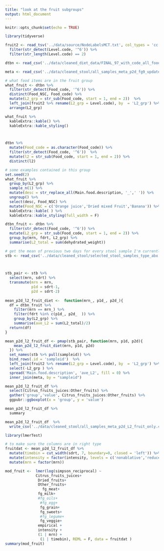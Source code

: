 ```yaml
---
title: "look at the fruit subgroups"
output: html_document
---
```


```r
knitr::opts_chunk$set(echo = TRUE)
```

```r
library(tidyverse)
```

```r
fruit2 <- read_tsv('../data/source/NodeLabelsMCT.txt', col_types = 'cc')  %>% 
  filter(str_detect(Level.code, '^6')) %>% 
  filter(str_length(Level.code) == 2)

dtbn <- read_csv('../data/cleaned_diet_data/FINAL_97_with_code_all_foods_drt_with_EN_finalized.csv')

meta <- read_csv('../data/cleaned_stool/all_samples_meta_p2d_fg9_updated.csv')
```
```r
# what food items are in the fruit group
what_fruit <- dtbn %>% 
  filter(str_detect(Food_code, '^6')) %>% 
  distinct(Food_NSC, Food_code) %>% 
  mutate(L2_grp = str_sub(Food_code, start = 1, end = 2))  %>% 
  left_join(fruit2 %>% rename(L2_grp = Level.code), by  = 'L2_grp') %>% 
  arrange(L2_grp)

what_fruit %>% 
  kableExtra::kable() %>% 
  kableExtra::kable_styling()



dtbn %>% 
  mutate(Food_code = as.character(Food_code)) %>% 
  filter(str_detect(Food_code, '^6'))  %>% 
  mutate(l2 = str_sub(Food_code, start = 1, end = 2)) %>% 
  distinct(l2)
```


```r
# some examples contained in this group 
set.seed(2)
what_fruit %>% 
  group_by(L2_grp) %>% 
  sample_n(1) %>% 
  mutate(desc = str_replace_all(Main.food.description, '_',' ')) %>% 
  ungroup() %>% 
  select(desc, Food_NSC) %>% 
  mutate(Food_NSC = c('Orange juice','Dried mixed Fruit','Banana')) %>% 
  kableExtra::kable( ) %>% 
  kableExtra::kable_styling(full_width = F)
```

```r
dtbn_fruit <- dtbn %>% 
  filter(str_detect(Food_code, '^6')) %>% 
  mutate(L2_grp = str_sub(Food_code, start = 1, end = 2)) %>% 
  group_by(mrn, fdrt, L2_grp) %>% 
  summarise(L2_total = sum(dehydrated_weight))

# get the mean of previous two days for every stool sample I'm currently using
stb <- read_csv('../data/cleaned_stool/selected_stool_samples_type_abx.csv')


  
stb_pair <- stb %>%  
  select(mrn, sdrt) %>% 
  transmute(mrn = mrn,
            p1d = sdrt-1,
            p2d = sdrt-2) 
 
mean_p2d_l2_fruit_diet <-  function(mrn_, p1d_, p2d_){
  df = dtbn_fruit %>% 
    filter(mrn == mrn_) %>% 
    filter(fdrt %in% c(p1d_, p2d_  )) %>% 
    group_by(L2_grp) %>% 
    summarise(ave_L2 = sum(L2_total)/2)
  return(df)
}

mean_p2d_l2_fruit_df <- pmap(stb_pair, function(mrn, p1d, p2d){
    mean_p2d_l2_fruit_diet(mrn, p1d, p2d)
  }) %>% 
  set_names(stb %>% pull(sampleid)) %>% 
  bind_rows(.id = 'sampleid')  %>% 
  left_join(fruit2 %>% rename(L2_grp = Level.code), by  = 'L2_grp') %>% 
  select(-L2_grp ) %>% 
  spread('Main.food.description', 'ave_L2', fill = 0) %>% 
  inner_join(meta, by = "sampleid")

mean_p2d_l2_fruit_df %>% 
  select(Citrus_fruits_juices:Other_fruits) %>% 
  gather('group','value', Citrus_fruits_juices:Other_fruits) %>% 
  ggpubr::ggboxplot(x = 'group', y = 'value')

mean_p2d_l2_fruit_df %>% 
  summary
```

```r
mean_p2d_l2_fruit_df  %>% 
  write_csv('../data/cleaned_stool/all_samples_meta_p2d_L2_fruit_only.csv')
```

```r
library(lmerTest)

# to make sure the columns are in right type
fruitdat <- mean_p2d_l2_fruit_df %>% 
  mutate(timebin = cut_width(sdrt, 7, boundary=0, closed = 'left')) %>% 
  mutate(intensity = factor(intensity, levels = c('nonablative','reduced','ablative'))) %>% 
  mutate(mrn = factor(mrn))

mod_fruit <-  lmer(log(simpson_reciprocal) ~ 
              Citrus_fruits_juices+
               Dried_fruits+
               Other_fruits+
                 fg_meat+
               fg_milk+
               #fg_oils+
                #fg_egg+ 
                fg_grain+
                fg_sweets+  
                #fg_legume+
                fg_veggie+
               empirical + 
               intensity + 
               (1 | mrn) +
                (1 | timebin), REML = F, data = fruitdat )
summary(mod_fruit)
```

